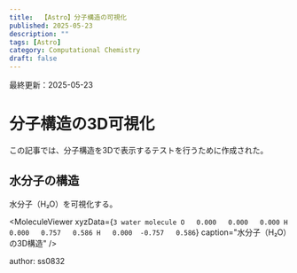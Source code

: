 ```yaml
---
title:  【Astro】分子構造の可視化
published: 2025-05-23
description: ""
tags: [Astro]
category: Computational Chemistry
draft: false
---
```

最終更新：2025-05-23


# 分子構造の3D可視化

この記事では、分子構造を3Dで表示するテストを行うために作成された。

## 水分子の構造

水分子（H₂O）を可視化する。

<MoleculeViewer 
  xyzData={`3
water molecule
O   0.000   0.000   0.000
H   0.000   0.757   0.586
H   0.000  -0.757   0.586`}
  caption="水分子（H₂O）の3D構造"
/>

author: ss0832


